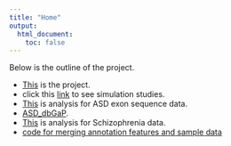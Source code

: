 ```yaml
---
title: "Home"
output:
  html_document:
    toc: false
---
```


Below is the outline of the project. 

* [This][project] is the project.
* click this [link](simulation-study.html) to see simulation studies. 
* [This](ASD.html) is analysis for ASD exon sequence data.
* [ASD_dbGaP](ASD_dbGaP.html). 
* [This](SCZ-analysis.html) is analysis for Schizophrenia data. 
* [code for merging annotation features and sample data](ASD_dbGaP_code.html)


[project]: https://www.dropbox.com/home/RareVariantProject?preview=RareVariant.pdf
[rmarkdown]: http://rmarkdown.rstudio.com/rmarkdown_websites.htm
[rstudio]: https://www.rstudio.com/products/rstudio/download/preview/
